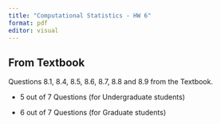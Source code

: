 ```yaml
---
title: "Computational Statistics - HW 6"
format: pdf
editor: visual
---
```


## From Textbook

Questions 8.1, 8.4, 8.5, 8.6, 8.7, 8.8 and 8.9 from the Textbook.

-   5 out of 7 Questions (for Undergraduate students)

-   6 out of 7 Questions (for Graduate students)
